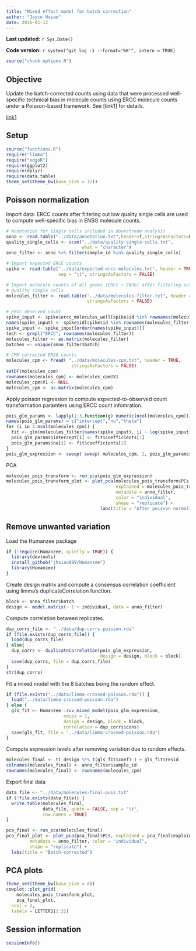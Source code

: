 ```yaml
---
title: "Mixed effect model for batch correction"
author: "Joyce Hsiao"
date: 2016-01-12
---
```


**Last updated:** `r Sys.Date()`

**Code version:** `r system("git log -1 --format='%H'", intern = TRUE)`

```r
source("chunk-options.R")
```


## Objective 

Update the batch-corrected counts using data that were processed well-specific technical bias in molecule counts using ERCC molecule counts under a Poisson-based framework. See [link1] for details.

[link1](http://jdblischak.github.io/singleCellSeq/analysis/poisson-glm-normalization.html)


## Setup

```r
source("functions.R")
require("limma")
require("edgeR")
require(ggplot2)
require(dplyr)
require(data.table)
theme_set(theme_bw(base_size = 12))
```


## Poisson normalization

Import data: ERCC counts after filtering out low quality single cells are used to compute well-specific bias in ENSG molecule counts. 

```r
# Annotation for single cells included in downstream analysis
anno <- read.table("../data/annotation.txt",header=T,stringsAsFactors=F)
quality_single_cells <- scan("../data/quality-single-cells.txt",
                             what = "character")
anno_filter <- anno %>% filter(sample_id %in% quality_single_cells)

# Import expected ERCC counts
spike <- read.table("../data/expected-ercc-molecules.txt", header = TRUE,
                    sep = "\t", stringsAsFactors = FALSE)

# Import molecule counts of all genes (ERCC + ENSG) after filtering out low 
# quality single cells
molecules_filter <- read.table("../data/molecules-filter.txt", header = TRUE,
                               stringsAsFactors = FALSE)

# ERCC observed count
spike_input <- spike$ercc_molecules_well[spike$id %in% rownames(molecules_filter)]
names(spike_input) <- spike$id[spike$id %in% rownames(molecules_filter)]
spike_input <- spike_input[order(names(spike_input))]
tech <- grepl("ERCC", rownames(molecules_filter))
molecules_filter <- as.matrix(molecules_filter)
batches <- unique(anno_filter$batch)

# CPM corrected ENSG counts
molecules_cpm <- fread( "../data/molecules-cpm.txt", header = TRUE,
                         stringsAsFactors = FALSE)
setDF(molecules_cpm)
rownames(molecules_cpm) <- molecules_cpm$V1
molecules_cpm$V1 <- NULL 
molecules_cpm <- as.matrix(molecules_cpm)
```

Apply poisson regression to compute expected-to-observed count transformation paramters 
using ERCC count infomration.

```r
pois_glm_params <- lapply(1:3,function(g) numeric(ncol(molecules_cpm)))
names(pois_glm_params) = c("intercept","nu","theta")
for (i in 1:ncol(molecules_cpm)) {
  fit <- glm(molecules_filter[names(spike_input), i] ~ log(spike_input), family="poisson")
  pois_glm_params$intercept[i] <- fit$coefficients[1]
  pois_glm_params$nu[i] <- fit$coefficients[2]
}
pois_glm_expression <- sweep( sweep( molecules_cpm, 2, pois_glm_params$intercept, "-"), 2, pois_glm_params$nu, "/" )

```


PCA

```r
molecules_pois_transform <- run_pca(pois_glm_expression)
molecules_pois_transform_plot <- plot_pca(molecules_pois_transform$PCs, 
                                          explained = molecules_pois_transform$explained,
                                          metadata = anno_filter, 
                                          color = "individual",
                                          shape = "replicate") +
                                    labs(title = "After poisson normalization")
```


## Remove unwanted variation

Load the Humanzee package

```r
if (!require(Humanzee, quietly = TRUE)) {
  library(devtools)
  install_github("jhsiao999/Humanzee")
  library(Humanzee)
}
```

Create design matrix and compute a consensus correlation coefficient using
limma's duplicateCorrelation function.

```r
block <- anno_filter$batch
design <- model.matrix(~ 1 + individual, data = anno_filter)
```

Compute correlation between replicates.

```r
dup_corrs_file <- "../data/dup-corrs-poisson.rda"
if (file.exists(dup_corrs_file)) {
  load(dup_corrs_file)
} else{
  dup_corrs <- duplicateCorrelation(pois_glm_expression,
                                    design = design, block = block)
  save(dup_corrs, file = dup_corrs_file)
}
str(dup_corrs)
```

Fit a mixed model with the 8 batches being the random effect.

```r
if (file.exists("../data/limma-crossed-poisson.rda")) {
  load("../data/limma-crossed-poisson.rda")
} else {
  gls_fit <- Humanzee::ruv_mixed_model(pois_glm_expression,
                      ndups = 1,
                      design = design, block = block,
                      correlation = dup_corrs$cons)
  save(gls_fit, file = "../data/limma-crossed-poisson.rda")
}
```

Compute expression levels after removing variation due to random effects.

```r
molecules_final <- t( design %*% t(gls_fit$coef) ) + gls_fit$resid
colnames(molecules_final) <- anno_filter$sample_id
rownames(molecules_final) <- rownames(molecules_cpm)
```

Export final data

```r
data_file <- "../data/molecules-final-pois.txt"
if (!file.exists(data_file)) {
  write.table(molecules_final, 
              data_file, quote = FALSE, sep = "\t",
              row.names = TRUE)
}
```


```r
pca_final <- run_pca(molecules_final)
pca_final_plot <- plot_pca(pca_final$PCs, explained = pca_final$explained,
         metadata = anno_filter, color = "individual",
         shape = "replicate") +
  labs(title = "Batch-corrected")
```


## PCA plots

```r
theme_set(theme_bw(base_size = 8))
cowplot::plot_grid(
    molecules_pois_transform_plot,
    pca_final_plot,
  ncol = 2,
  labels = LETTERS[1:2])
```




## Session information

```r
sessionInfo()
```
